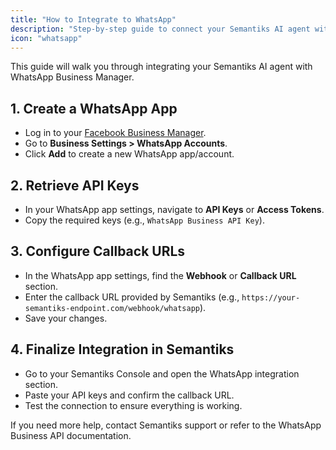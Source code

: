 ```yaml
---
title: "How to Integrate to WhatsApp"
description: "Step-by-step guide to connect your Semantiks AI agent with WhatsApp Business."
icon: "whatsapp"
---
```


This guide will walk you through integrating your Semantiks AI agent with WhatsApp Business Manager.

## 1. Create a WhatsApp App
- Log in to your [Facebook Business Manager](https://business.facebook.com/).
- Go to **Business Settings > WhatsApp Accounts**.
- Click **Add** to create a new WhatsApp app/account.

## 2. Retrieve API Keys
- In your WhatsApp app settings, navigate to **API Keys** or **Access Tokens**.
- Copy the required keys (e.g., `WhatsApp Business API Key`).

## 3. Configure Callback URLs
- In the WhatsApp app settings, find the **Webhook** or **Callback URL** section.
- Enter the callback URL provided by Semantiks (e.g., `https://your-semantiks-endpoint.com/webhook/whatsapp`).
- Save your changes.

## 4. Finalize Integration in Semantiks
- Go to your Semantiks Console and open the WhatsApp integration section.
- Paste your API keys and confirm the callback URL.
- Test the connection to ensure everything is working.

<Note>
If you need more help, contact Semantiks support or refer to the WhatsApp Business API documentation.
</Note>
